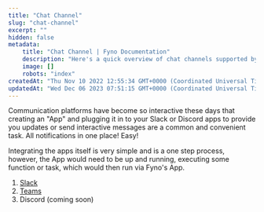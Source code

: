 ```yaml
---
title: "Chat Channel"
slug: "chat-channel"
excerpt: ""
hidden: false
metadata:
    title: "Chat Channel | Fyno Documentation"
    description: "Here's a quick overview of chat channels supported by Fyno."
    image: []
    robots: "index"
createdAt: "Thu Nov 10 2022 12:55:34 GMT+0000 (Coordinated Universal Time)"
updatedAt: "Wed Dec 06 2023 07:51:15 GMT+0000 (Coordinated Universal Time)"
---
```


Communication platforms have become so interactive these days that creating an "App" and plugging it in to your Slack or Discord apps to provide you updates or send interactive messages are a common and convenient task. All notifications in one place! Easy!

Integrating the apps itself is very simple and is a one step process, however, the App would need to be up and running, executing some function or task, which would then run via Fyno's App.

1. [Slack](./chat-slack)
2. [Teams](./chat-teams)
3. Discord (coming soon)
